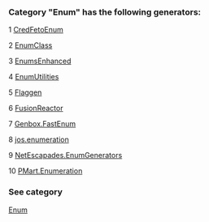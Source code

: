 ### Category "Enum" has the following generators:

   1 [CredFetoEnum](/docs/CredFetoEnum)

   2 [EnumClass](/docs/EnumClass)

   3 [EnumsEnhanced](/docs/EnumsEnhanced)

   4 [EnumUtilities](/docs/EnumUtilities)

   5 [Flaggen](/docs/Flaggen)

   6 [FusionReactor](/docs/FusionReactor)

   7 [Genbox.FastEnum](/docs/Genbox.FastEnum)

   8 [jos.enumeration](/docs/jos.enumeration)

   9 [NetEscapades.EnumGenerators](/docs/NetEscapades.EnumGenerators)

   10 [PMart.Enumeration](/docs/PMart.Enumeration)

### See category

[Enum](/docs/Categories/Enum)
